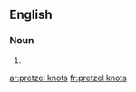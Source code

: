 
==English==

===Noun===
{{head|en}}

# {{plural of|pretzel knot}}

[[ar:pretzel knots]]
[[fr:pretzel knots]]